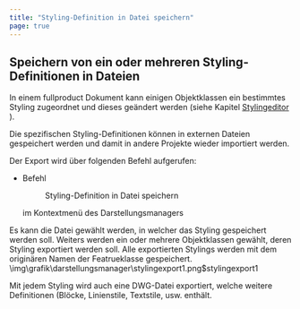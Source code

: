 ```yaml
---
title: "Styling-Definition in Datei speichern"
page: true
---
```

## Speichern von ein oder mehreren Styling-Definitionen in Dateien

In einem  <Placeholder>fullproduct</Placeholder> Dokument kann einigen Objektklassen ein bestimmtes Styling zugeordnet und dieses ge&#228;ndert werden (siehe Kapitel [Stylingeditor](../stylingeditor/allgemein)
).

Die spezifischen Styling-Definitionen k&#246;nnen in externen Dateien gespeichert werden und damit in andere Projekte wieder importiert werden.

Der Export wird &#252;ber folgenden Befehl aufgerufen:

- Befehl <Menu>Styling-Definition in Datei speichern</Menu>  im Kontextmen&#252; des Darstellungsmanagers



Es kann die Datei gew&#228;hlt werden, in welcher das Styling gespeichert werden soll. 
Weiters werden ein oder mehrere Objektklassen gew&#228;hlt, deren Styling exportiert werden soll.
Alle exportierten Stylings werden mit dem origin&#228;ren Namen der Featrueklasse gespeichert.<Image>\img\grafik\darstellungsmanager\stylingexport1.png$stylingexport1</Image>

<Success>
Mit jedem Styling wird auch eine DWG-Datei exportiert, welche weitere Definitionen (Bl&#246;cke, Linienstile, Textstile, usw. enth&#228;lt.
</Success>


